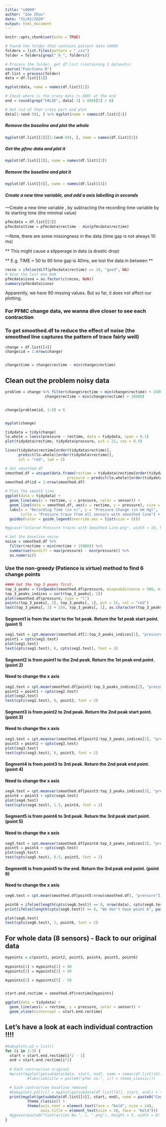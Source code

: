 ```yaml
---
title: "s0009"
author: "Zoe Zhou"
date: "31/01/2020"
output: html_document
---
```


```r
knitr::opts_chunk$set(echo = TRUE)
```


```r
# Found the folder that contains patient data s0009
folders = list.files(pattern = "_csv")
folder = folders[grep("_9_", folders)]

# Process the folder, get df.list (containing 3 datasets)
source("Functions.R")
df.list = process(folder)
data = df.list[[1]]
```


```r
myplot(data, name = names(df.list)[1])

# Check where is the crazy data (> 800) at the end
end = round(grep("FALSE", data[-1] < 800)[1] / 8)

# Get rid of that crazy part and plot
data[1:(end-50), ] %>% myplot(name = names(df.list)[1])
```

##### Remove the baseline and plot the whole
```r
myplot(df.list[[2]][1:(end-50), ], name = names(df.list)[2])
```

##### Get the pfmc data and plot it
```r
myplot(df.list[[3]], name = names(df.list)[3])
```
##### Remove the baseline and plot it
```r
myplot(df.list[[4]], name = names(df.list)[4])
```

##### Create a new time variable, and add a axis labelling in seconds
---Create a new time variable , by subtracting the recording time variable by its starting time (the minimal value)

```r
pfmcdata = df.list[[3]]
pfmcdata$time = pfmcdata$rectime - min(pfmcdata$rectime)
```

---Note, there are some missingness in the data (time gap is not always 10 ms) 

** This might cause a slipperage in data (a drastic drop)

** E.g. TIME = 50 to 90 time gap is 40ms, we lost the data in between **
```r
recno = ifelse(diff(pfmcdata$rectime) == 10, "good", NA)
# Give the last one NaN
pfmcdata$isna = as.factor(c(recno, NaN))
summary(pfmcdata$isna)
```

Apparently, we have 90 missing values. But so far, it does not affect our plotting.

### For PFMC change data, we wanna dive closer to see each contraction
### To get smoothed.df to reduce the effect of noise (the smoothed line captures the pattern of trace fairly well)
```r
change = df.list[[4]]
change$id = 1:nrow(change)


change$time = change$rectime - min(change$rectime)
```

## Clean out the problem noisy data
```r
problem = change %>% filter(change$rectime > min(change$rectime) + 24000,
                  change$rectime < min(change$rectime) + 30000)


change[problem$id, 1:8] = 0


myplot(change)
```


```r
tidydata = tidy(change)
lo.whole = loess(pressure ~ rectime, data = tidydata, span = 0.1)
plot(tidydata$rectime, tidydata$pressure, pch = 21, cex = 0.5)

lines(tidydata$rectime[order(tidydata$rectime)],
      predict(lo.whole)[order(tidydata$rectime)],
      col = "red", lwd = 2)
```


```r
# Get smoothed.df
smoothed.df = unique(data.frame(rectime = tidydata$rectime[order(tidydata$rectime)], 
                            pressure = predict(lo.whole)[order(tidydata$rectime)]))
smoothed.df$id = 1:nrow(smoothed.df)

# Plot the smooth line
ggplot(data = tidydata) +
  geom_line(aes(x = rectime, y = pressure, color = sensor)) +
  geom_line(data = smoothed.df, aes(x = rectime, y = pressure), size = 1) +
  labs(x = "Recording Time (in s)", y = "Pressure Change (in mm Hg)",
       title = "Pressure trace from all sensors with smoothed line") +
  guides(color = guide_legend(override.aes = list(size = 5)))

#ggsave("Colored Pressure traces with Smoothed Line.png", width = 10, height = 4)
```

```r
# Get the baseline noise
noise = smoothed.df %>% 
  filter(rectime < min(rectime + 15000)) %>%
  summarise(maxdiff = max(pressure) - min(pressure)) %>%
  as.numeric()
```


### Use the non-greedy (Patience is virtue) method to find 6 change points
```r
#### Get the top 3 peaks first. 
top_3_peaks = findpeaks(smoothed.df$pressure, minpeakdistance = 500, minpeakheight = noise)
top_3_peaks_indices = sort(top_3_peaks[, 2])
plot(smoothed.df$pressure, type = "l")
points(top_3_peaks[, 2], top_3_peaks[, 1], pch = 15, col = "red")
text(top_3_peaks[, 2] + 250, top_3_peaks[, 1], as.character(top_3_peaks[, 2]))
```


#### Segment1 is from the start to the 1st peak. Return the 1st peak start point. (point 1)
```r
seg1.test = cpt.meanvar(smoothed.df[1:top_3_peaks_indices[1], "pressure"])
point1 = cpts(seg1.test)
plot(seg1.test)
text(cpts(seg1.test), 0, cpts(seg1.test), font = 2)
```
#### Segment2 is from point1 to the 2nd peak. Return the 1st peak end point. (point 2)

#### Need to change the x axis
```r
seg2.test = cpt.mean(smoothed.df[point1:top_3_peaks_indices[2], "pressure"])
point2 = point1 + cpts(seg2.test)
plot(seg2.test)
text(cpts(seg2.test), 0, point2, font = 2)
```
#### Segment3 is from point2 to 2nd peak. Return the 2nd peak start point. (point 3)

#### Need to change the x axis
```r
seg3.test = cpt.meanvar(smoothed.df[point2:top_3_peaks_indices[2], "pressure"])
point3 = point2 + cpts(seg3.test)
plot(seg3.test)
text(cpts(seg3.test), 0, point3, font = 2)
```

#### Segment4 is from point3 to 3rd peak. Return the 2nd peak end point. (point 4)

#### Need to change the x axis
```r
seg4.test = cpt.meanvar(smoothed.df[point3:top_3_peaks_indices[3], "pressure"])
point4 = point3 + cpts(seg4.test)
plot(seg4.test)
text(cpts(seg4.test), 1.5, point4, font = 2)
```

#### Segment5 is from point4 to 3rd peak. Return the 3rd peak start point. (point 5)

#### Need to change the x axis
```r
seg5.test = cpt.meanvar(smoothed.df[point4:top_3_peaks_indices[3], "pressure"])
point5 = point4 + cpts(seg5.test)
plot(seg5.test)
text(cpts(seg5.test), 0.5, point5, font = 2)
```

#### Segment6 is from point5 to the end. Return the 3rd peak end point. (point 6)

#### Need to change the x axis
```r
seg6.test = cpt.mean(smoothed.df[point5:nrow(smoothed.df), "pressure"])

point6 = ifelse(length(cpts(seg6.test)) == 0, nrow(data), cpts(seg6.test)+point5)
print(ifelse(length(cpts(seg6.test)) == 0, "We don't have point 6", paste("We have Point 6 at", point6)))
```


```r
plot(seg6.test)
text(cpts(seg6.test), 2, point6, font = 2)
```


## For whole data (8 sensors) - Back to our original data
```r
mypoints = c(point1, point2, point3, point4, point5, point6)
                
mypoints[1] = mypoints[1] + 40
mypoints[2] = mypoints[2] + 50

mypoints[5] = mypoints[5] - 50


start.end.rectime = smoothed.df$rectime[mypoints] 

ggplot(data = tidydata) +
  geom_line(aes(x = rectime, y = pressure, color = sensor)) +
  geom_vline(xintercept = start.end.rectime)

```

## Let's have a look at each individual contraction !!!!

```r
#babyplots.p3 = list()
for (i in 1:3) {
  start = start.end.rectime[i*2 - 1]
  end = start.end.rectime[i*2]
  
  # Each contraction original
  #print(myplot(getsubdata(data, start, end), name = names(df.list)[4]) + 
          #labs(subtitle = paste0("pfmc no.", i)) + theme_classic())

  # Each contraction baseline removed
  #babyplots.p3[[i]] = myplot(getsubdata(df.list[[4]], start, end)) + theme_classic()
  print(myplot(getsubdata(df.list[[4]], start, end), name = paste0("Contraction No.", i)) + 
          theme_classic() + 
          theme(axis.text = element_text(face = "bold", size = 14),
                axis.title = element_text(size = 20, face = "bold")))
  #ggsave(paste0("Contraction No.", i, ".png"), height = 5, width = 8)
}

```









